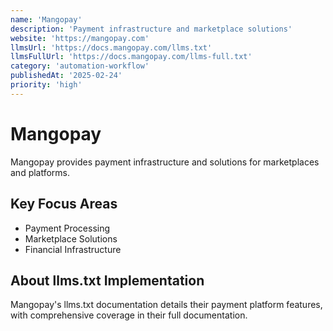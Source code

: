 ```yaml
---
name: 'Mangopay'
description: 'Payment infrastructure and marketplace solutions'
website: 'https://mangopay.com'
llmsUrl: 'https://docs.mangopay.com/llms.txt'
llmsFullUrl: 'https://docs.mangopay.com/llms-full.txt'
category: 'automation-workflow'
publishedAt: '2025-02-24'
priority: 'high'
---
```


# Mangopay

Mangopay provides payment infrastructure and solutions for marketplaces and platforms.

## Key Focus Areas

- Payment Processing
- Marketplace Solutions
- Financial Infrastructure

## About llms.txt Implementation

Mangopay's llms.txt documentation details their payment platform features, with comprehensive coverage in their full documentation.
